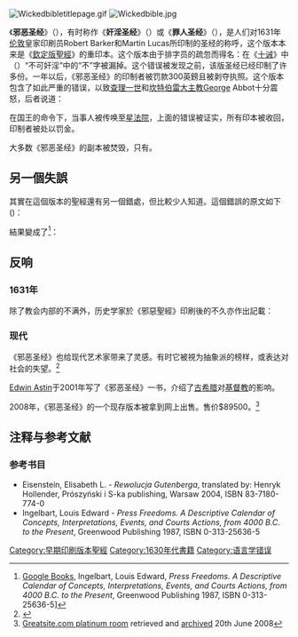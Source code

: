 [[File:Wickedbibletitlepage.gif|thumb]]
[[File:Wickedbible.jpg|thumb]]

《'''邪恶圣经'''》（{{lang-en|The Wicked Bible}}），有时称作《'''奸淫圣经'''》（{{lang|en|The Adulterous Bible}}）或《'''罪人圣经'''》（{{lang|en|The Sinner's Bible}}），是人们对1631年[[伦敦|伦敦]]皇家印刷员Robert Barker和Martin Lucas所印制的圣经的称呼，这个版本本来是《[[欽定版聖經|欽定版聖經]]》的重印本。这个版本由于排字员的疏忽而得名：在《[[十诫|十诫]]》中（{{bibleverse|Exodus||20:14|KJV}}）“不可奸淫”中的“不”字被漏掉。这个错误被发现之前，该版圣经已经印制了许多份。一年以后，《邪恶圣经》的印制者被罚款300英鎊且被剥夺执照。这个版本包含了如此严重的错误，以致[[查理一世_(英格兰)|查理一世]]和[[坎特伯雷大主教|坎特伯雷大主教]]George Abbot十分震怒，后者说道：{{cquote|据我所知印刷工作应当十分小心，印制《圣经》尤其如此，应当挑选最好的排字员和校对者，他们严肃且博学，纸张应该是上品，字迹清晰——所有都做到最好；但是现在纸张差劣、排字工是小孩、校对者没文化。<ref name="calendar">Ingelbart, Louis Edward, ''Press Freedoms. A Descriptive Calendar of Concepts, Interpretations, Events, and Courts Actions, from 4000 B.C. to the Present'', p40, Greenwood Publishing 1987, ISBN 0-313-25636-5, [http://books.google.pl/books?id=2i22ocE1qM0C&pg=PA40&lpg=PA40&dq=false+bible+1631+thou+shalt+commit+adultery&source=web&ots=A4yE4n7Tg1&sig=HspNwqQUVx8mfHa1wSgRNdyFuqU&hl=pl]</ref>}}

在国王的命令下，当事人被传唤至[[星法院|星法院]]，上面的错误被证实，所有印本被收回，印制者被处以罚金。

大多数《邪恶圣经》的副本被焚毁，只有{{fact|11本尚存。一份被保存在[[纽约公共图书馆|纽约公共图书馆]]，但几乎不与公众见面，其余的可在[[密蘇里州|密蘇里州]]布蘭森（Branson, Missouri）的圣经博物馆找到}}。

== 另一個失誤 ==
其實在這個版本的聖經還有另一個錯處，但比較少人知道。這個錯誤的原文如下({{bibleverse|Deuteronomy||5:24|KJV}})：
{{Quote|the lord hath shewed us his glory and his <u>greatness</u>.}}
{{Cquote| 神將他的榮光和他的<u>大能</u>顯給我們看。}}

結果變成了<ref>[http://books.google.com/books?id=2i22ocE1qM0C&pg=PA40&dq=%22the+lord+hath+shewed+us+his+glory+and+his+great+arse%22&ei=jyzTSdinMZf2MPDs1YAJ&client=firefox-a Google Books], Ingelbart, Louis Edward, ''Press Freedoms. A Descriptive Calendar of Concepts, Interpretations, Events, and Courts Actions, from 4000 B.C. to the Present'', Greenwood Publishing 1987, ISBN 0-313-25636-5]</ref>：

{{quote|the lord hath shewed us his glory and his <u>great arse</u>}}
{{cquote| 神將他的榮光和他的<u>大[[臀部|臀]]</u>顯給我們看。}}

== 反响 ==
=== 1631年 ===
除了教会内部的不满外，历史学家於《邪惡聖經》印刷後的不久亦作出記載：
{{Cquote|国王陛下的印刷工人，不久前在印制英语版的圣经时犯了一个严重的错误，将第七戒律中的“不”字遗漏。陛下从伦敦大主教口中得知此事，将印制者传至最高委员会，查明证据后，所有印本召回，印刷者被处以罚金，这是他们所应得的。部分由于此事件，优秀的Laud<ref>[[劳德|劳德]]于1633年接替了Abbot出任大主教。</ref>准备了一套不错的希腊字体<ref>C. H. Timperley, ''Encyclopaedia of Literary and Typographical Anecdote'' (1842), p. 484, [http://www.ourcivilisation.com/smartboard/shop/anecdtes/c17/bible.htm].</ref>，《时间与勤奋》这样的手稿得以与公众见面。}}

=== 现代 ===
《邪恶圣经》也给现代艺术家带来了灵感。有时它被視为抽象派的榜样，或表达对社会的失望。<ref>{{Cite web |url=http://www.lewrockwell.com/vance/vance72.html |title=The Wicked Bible and the Wicked War by Laurence M. Vance<!-- Bot generated title --> |accessdate=2009-05-11 |archive-date=2009-05-05 |archive-url=https://web.archive.org/web/20090505134856/http://www.lewrockwell.com/vance/vance72.html |dead-url=no }}</ref>

[[Edwin_Astin|Edwin Astin]]于2001年写了《邪恶圣经》一书，介绍了[[古希腊|古希腊]]对[[基督教|基督教]]的影响。

2008年，《邪恶圣经》的一个现存版本被拿到网上出售。售价$89500。<ref>[http://www.greatsite.com/ancient-rare-bibles-books/platinum.html Greatsite.com platinum room] retrieved and [http://www.webcitation.org/5YiO6e5tm archived] 20th June 2008</ref>

== 注释与参考文献 ==
{{reflist}}

=== 参考书目 ===
* Eisenstein, Elisabeth L. - ''Rewolucja Gutenberga'', translated by: Henryk Hollender, Prószyński i S-ka publishing, Warsaw 2004, ISBN 83-7180-774-0
* Ingelbart, Louis Edward - ''Press Freedoms. A Descriptive Calendar of Concepts, Interpretations, Events, and Courts Actions, from 4000 B.C. to the Present'', Greenwood Publishing 1987, ISBN 0-313-25636-5

[[Category:早期印刷版本聖經|Category:早期印刷版本聖經]]
[[Category:1630年代書籍|Category:1630年代書籍]]
[[Category:语言学错误|Category:语言学错误]]